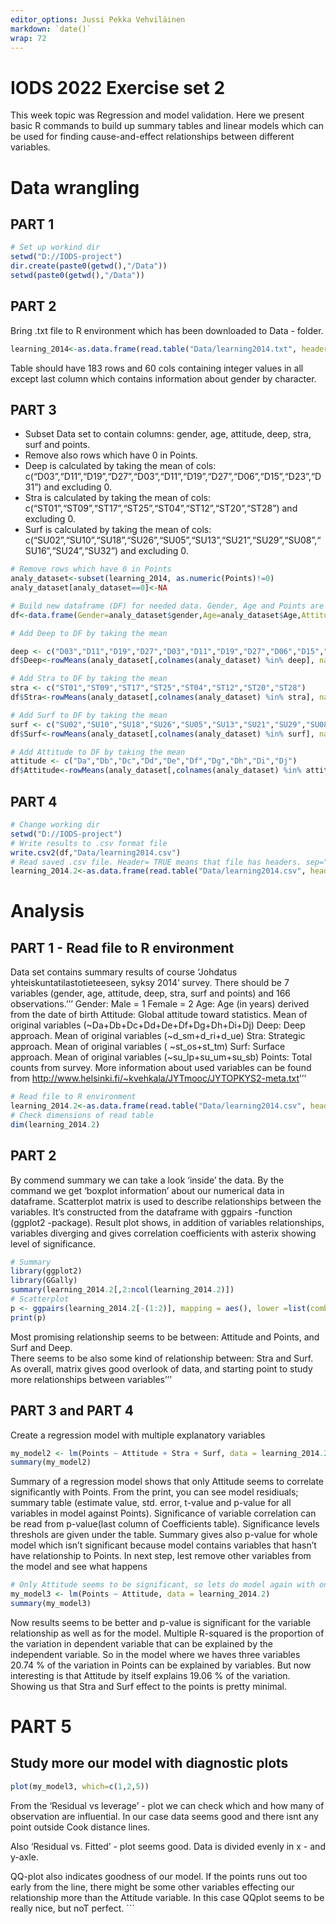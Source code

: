 ```yaml
---
editor_options: Jussi Pekka Vehviläinen
markdown: `date()`
wrap: 72
---
```


# IODS 2022 Exercise set 2
This week topic was Regression and model validation. Here we present basic R commands to build up summary tables and linear models which can be used for finding cause-and-effect relationships between different variables.

# Data wrangling

## PART 1

```r
# Set up workind dir
setwd("D://IODS-project") 
dir.create(paste0(getwd(),"/Data"))
setwd(paste0(getwd(),"/Data"))
```

## PART 2
Bring .txt file to R environment which has been downloaded to Data - folder.
```r
learning_2014<-as.data.frame(read.table("Data/learning2014.txt", header = TRUE, sep = "\t"))
```

Table should have 183 rows and 60 cols containing integer values in all except last column which contains information about gender by character.

## PART 3

-   Subset Data set to contain columns: gender, age, attitude, deep, stra, surf and points.
-   Remove also rows which have 0 in Points.
-   Deep is calculated by taking the mean of cols: c("D03","D11","D19","D27","D03","D11","D19","D27","D06","D15","D23","D31") and excluding 0.
-   Stra is calculated by taking the mean of cols: c("ST01","ST09","ST17","ST25","ST04","ST12","ST20","ST28") and excluding 0.
-   Surf is calculated by taking the mean of cols: c("SU02","SU10","SU18","SU26","SU05","SU13","SU21","SU29","SU08","SU16","SU24","SU32") and excluding 0.

```r
# Remove rows which have 0 in Points
analy_dataset<-subset(learning_2014, as.numeric(Points)!=0)
analy_dataset[analy_dataset==0]<-NA

# Build new dataframe (DF) for needed data. Gender, Age and Points are added straigth but for start Deep, Stra and Surf has been set to NA.
df<-data.frame(Gender=analy_dataset$gender,Age=analy_dataset$Age,Attitude=NA, Deep=NA,Stra=NA, Surf=NA, Points=analy_dataset$Points)

# Add Deep to DF by taking the mean

deep <- c("D03","D11","D19","D27","D03","D11","D19","D27","D06","D15","D23","D31")
df$Deep<-rowMeans(analy_dataset[,colnames(analy_dataset) %in% deep], na.rm=TRUE)

# Add Stra to DF by taking the mean
stra <- c("ST01","ST09","ST17","ST25","ST04","ST12","ST20","ST28")
df$Stra<-rowMeans(analy_dataset[,colnames(analy_dataset) %in% stra], na.rm=TRUE)

# Add Surf to DF by taking the mean
surf <- c("SU02","SU10","SU18","SU26","SU05","SU13","SU21","SU29","SU08","SU16","SU24","SU32")
df$Surf<-rowMeans(analy_dataset[,colnames(analy_dataset) %in% surf], na.rm=TRUE)

# Add Attitude to DF by taking the mean
attitude <- c("Da","Db","Dc","Dd","De","Df","Dg","Dh","Di","Dj")
df$Attitude<-rowMeans(analy_dataset[,colnames(analy_dataset) %in% attitude], na.rm=TRUE)
```

## PART 4

```r
# Change working dir
setwd("D://IODS-project")
# Write results to .csv format file
write.csv2(df,"Data/learning2014.csv")
# Read saved .csv file. Header= TRUE means that file has headers. sep=";" means that values are separated by ;. dec="," means that in the file ',' has been used for decimals
learning_2014.2<-as.data.frame(read.table("Data/learning2014.csv", header = TRUE, sep = ";", dec=","))
```

# Analysis

## PART 1 - Read file to R environment

Data set contains summary results of course 'Johdatus yhteiskuntatilastotieteeseen, syksy 2014' survey. There should be 7 variables (gender, age, attitude, deep, stra, surf and points) and 166 observations.''' Gender: Male = 1 Female = 2 Age: Age (in years) derived from the date of birth Attitude: Global attitude toward statistics. Mean of original variables (\~Da+Db+Dc+Dd+De+Df+Dg+Dh+Di+Dj) Deep: Deep approach. Mean of original variables (\~d_sm+d_ri+d_ue) Stra: Strategic approach. Mean of original variables ( \~st_os+st_tm) Surf: Surface approach. Mean of original variables (\~su_lp+su_um+su_sb) Points: Total counts from survey. More information about used variables can be found from <http://www.helsinki.fi/~kvehkala/JYTmooc/JYTOPKYS2-meta.txt>'''

```r
# Read file to R environment
learning_2014.2<-as.data.frame(read.table("Data/learning2014.csv", header = TRUE, sep = ";", dec=","))
# Check dimensions of read table
dim(learning_2014.2)
```

## PART 2

By commend summary we can take a look 'inside' the data. By the command we get 'boxplot information' about our numerical data in dataframe. Scatterplot matrix is used to describe relationships between the variables. It's constructed from the dataframe with ggpairs -function (ggplot2 -package). Result plot shows, in addition of variables relationships, variables diverging and gives correlation coefficients with asterix showing level of significance.

```r
# Summary
library(ggplot2)
library(GGally)
summary(learning_2014.2[,2:ncol(learning_2014.2)])
# Scatterplot
p <- ggpairs(learning_2014.2[-(1:2)], mapping = aes(), lower =list(combo = wrap("facethist", bins = 20))) 
print(p)
```

Most promising relationship seems to be between: Attitude and Points, and Surf and Deep.\
There seems to be also some kind of relationship between: Stra and Surf. As overall, matrix gives good overlook of data, and starting point to study more relationships between variables'''

## PART 3 and PART 4

Create a regression model with multiple explanatory variables

```r
my_model2 <- lm(Points ~ Attitude + Stra + Surf, data = learning_2014.2)
summary(my_model2)
```

Summary of a regression model shows that only Attitude seems to correlate significantly with Points. From the print, you can see model residiuals; summary table (estimate value, std. error, t-value and p-value for all variables in model against Points). Significance of variable correlation can be read from p-value(last column of Coefficients table). Significance levels threshols are given under the table. Summary gives also p-value for whole model which isn't significant because model contains variables that hasn't have relationship to Points. In next step, lest remove other variables from the model and see what happens

```r
# Only Attitude seems to be significant, so lets do model again with only adding it
my_model3 <- lm(Points ~ Attitude, data = learning_2014.2)
summary(my_model3)
```

Now results seems to be better and p-value is significant for the variable relationship as well as for the model. Multiple R-squared is the proportion of the variation in dependent variable that can be explained by the independent variable. So in the model where we haves three variables 20.74 % of the variation in Points can be explained by variables. But now interesting is that Attitude by itself explains 19.06 % of the variation. Showing us that Stra and Surf effect to the points is pretty minimal.

# PART 5

## Study more our model with diagnostic plots

```r
plot(my_model3, which=c(1,2,5))
```

From the 'Residual vs leverage' - plot we can check which and how many of observation are influential. In our case data seems good and there isnt any point outside Cook distance lines.

Also 'Residual vs. Fitted' - plot seems good. Data is divided evenly in x - and y-axle.

QQ-plot also indicates goodness of our model. If the points runs out too early from the line, there might be some other variables effecting our relationship more than the Attitude variable. In this case QQplot seems to be really nice, but noT perfect. \`\`\`
